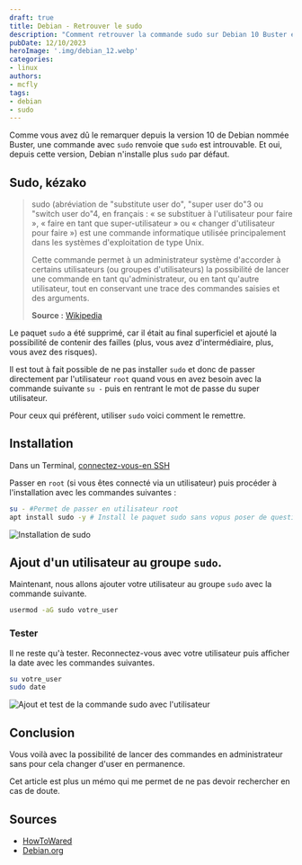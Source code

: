 ```yaml
---
draft: true
title: Debian - Retrouver le sudo
description: "Comment retrouver la commande sudo sur Debian 10 Buster et 11 Bullseye et 12 Bookworm"
pubDate: 12/10/2023
heroImage: '.img/debian_12.webp'
categories: 
- linux
authors: 
- mcfly
tags:
- debian
- sudo
---
```


Comme vous avez dû le remarquer depuis la version 10 de Debian nommée Buster, une commande avec `sudo` renvoie que `sudo` est introuvable. Et oui, depuis cette version, Debian n'installe plus `sudo` par défaut. 

## Sudo, kézako

>sudo (abréviation de "substitute user do", "super user do"3 ou "switch user do"4, en français : « se substituer à l'utilisateur pour faire », « faire en tant que super-utilisateur  » ou « changer d'utilisateur pour faire ») est une commande informatique utilisée principalement dans les systèmes d'exploitation de type Unix.
>
>Cette commande permet à un administrateur système d'accorder à certains utilisateurs (ou groupes d'utilisateurs) la possibilité de lancer une commande en tant qu'administrateur, ou en tant qu'autre utilisateur, tout en conservant une trace des commandes saisies et des arguments.
>
>**Source :** [Wikipedia](https://fr.wikipedia.org/wiki/Sudo)

Le paquet `sudo` a été supprimé, car il était au final superficiel et ajouté la possibilité de contenir des failles (plus, vous avez d'intermédiaire, plus, vous avez des risques).

Il est tout à fait possible de ne pas installer `sudo` et donc de passer directement par l'utilisateur `root` quand vous en avez besoin avec la commande suivante `su -` puis en rentrant le mot de passe du super utilisateur.

Pour ceux qui préfèrent, utiliser `sudo` voici comment le remettre.

## Installation
Dans un Terminal, [connectez-vous-en SSH](/blog/linux_connexion_ssh)

Passer en `root` (si vous êtes connecté via un utilisateur) puis procéder à l'installation avec les commandes suivantes :

```bash
su - #Permet de passer en utilisateur root
apt install sudo -y # Install le paquet sudo sans vopus poser de question
```
![Installation de sudo](.img/install_sudo.png)

## Ajout d'un utilisateur au groupe `sudo`.
Maintenant, nous allons ajouter votre utilisateur au groupe `sudo` avec la commande suivante.

```bash
usermod -aG sudo votre_user
```

### Tester

Il ne reste qu'à tester.
Reconnectez-vous avec votre utilisateur puis afficher la date avec les commandes suivantes.

```bash
su votre_user
sudo date
```

![Ajout et test de la commande sudo avec l'utilisateur](.img/ajout_test_utilisateur_sudo.png)

## Conclusion

Vous voilà avec la possibilité de lancer des commandes en administrateur sans pour cela changer d'user en permanence.

Cet article est plus un mémo qui me permet de ne pas devoir rechercher en cas de doute.

## Sources
* [HowToWared](https://howto.wared.fr/debian-sudo/)
* [Debian.org](https://wiki.debian.org/fr/sudo)

